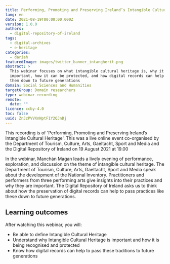 ```yaml
---
title: Performing, Promoting and Preserving Ireland’s Intangible Cultural Heritage
lang: en
date: 2021-08-19T00:00:00.000Z
version: 1.0.0
authors:
  - digital-repository-of-ireland
tags:
  - digital-archives
  - e-heritage
categories:
  - dariah
featuredImage: images/twitter_banner_intangherit.png
abstract: >
  This webinar focuses on what intangible cultural heritage is, why it's
  important, how it can be protected, and how digital records can help to pass
  them down to future generations
domain: Social Sciences and Humanities
targetGroup: Domain researchers
type: webinar-recording
remote:
  date: ""
licence: ccby-4.0
toc: false
uuid: ZnJzPVVXnNptF1Y2QJnDj
---
```

This recording is of 'Performing, Promoting and Preserving Ireland’s Intangible Cultural Heritage'. This was a live online event co-organised by the Department of Tourism, Culture, Arts, Gaeltacht, Sport and Media and the Digital Repository of Ireland on 19 August 2021 at 19.00

In the webinar, Manchán Magan leads a lively evening of performance, exploration, and discussion on the theme of intangible cultural heritage. The Department of Tourism, Culture, Arts, Gaeltacht, Sport and Media speak about the development of the National Inventory. Practitioners and performers from three performing arts give insights into their practices and why they are important. The Digital Repository of Ireland asks us to think about how the preservation of digital records can help to pass practices like these down to future generations. 

## Learning outcomes

After watching this webinar, you will:

- Be able to define Intangible Cultural Heritage
- Understand why Intangible Cultural Heritage is important and how it is being recognised and protected
- Know how digital records can help to pass these traditions to future generations